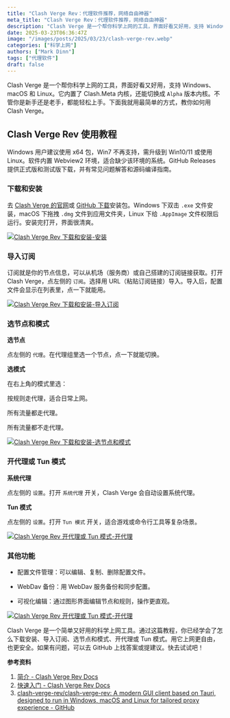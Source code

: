```yaml
---
title: "Clash Verge Rev：代理软件推荐，网络自由神器"
meta_title: "Clash Verge Rev：代理软件推荐，网络自由神器"
description: "Clash Verge 是一个帮你科学上网的工具，界面好看又好用，支持 Windows、macOS 和 Linux。它内置了 Clash.Meta 内核，还能切换成 `Alpha` 版本内核。不管你是新手还是老手，都能轻松上手。下面我就用最简单的方式，教你如何用 Clash Verge。"
date: 2025-03-23T06:36:47Z
image: "/images/posts/2025/03/23/clash-verge-rev.webp"
categories: ["科学上网"]
authors: ["Mark Dinn"]
tags: ["代理软件"]
draft: false
---
```


Clash Verge 是一个帮你科学上网的工具，界面好看又好用，支持 Windows、macOS 和 Linux。它内置了 Clash.Meta 内核，还能切换成 `Alpha` 版本内核。不管你是新手还是老手，都能轻松上手。下面我就用最简单的方式，教你如何用 Clash Verge。

## Clash Verge Rev 使用教程

Windows 用户建议使用 x64 包，Win7 不再支持，需升级到 Win10/11 或使用 Linux。软件内置 Webview2 环境，适合缺少该环境的系统。GitHub Releases 提供正式版和测试版下载，并有常见问题解答和源码编译指南。

### 下载和安装

去 [Clash Verge 的官网][1]或 [GitHub 下载](https://github.com/clash-verge-rev/clash-verge-rev/releases)安装包。Windows 下双击 `.exe` 文件安装，macOS 下拖拽 `.dmg` 文件到应用文件夹，Linux 下给 `.AppImage` 文件权限后运行。安装完打开，界面很清爽。

[![Clash Verge Rev 下载和安装-安装](/images/posts/2025/03/23/clash-verge-rev-an-zhuang.webp)](/images/posts/2025/03/23/clash-verge-rev-an-zhuang.webp)

### 导入订阅

订阅就是你的节点信息，可以从机场（服务商）或自己搭建的订阅链接获取。打开 Clash Verge，点左侧的 `订阅`。选择用 URL（粘贴订阅链接）导入。导入后，配置文件会显示在列表里，点一下就能用。

[![Clash Verge Rev 下载和安装-导入订阅](/images/posts/2025/03/23/clash-verge-rev-dao-ru-ding-yue.webp)](/images/posts/2025/03/23/clash-verge-rev-dao-ru-ding-yue.webp)

### 选节点和模式

**选节点**

点左侧的 `代理`。在代理组里选一个节点，点一下就能切换。

**选模式**

在右上角的模式里选：

<Tabs client:load>

<Tab name="规则">

按规则走代理，适合日常上网。

</Tab>

<Tab name="全局">

所有流量都走代理。

</Tab>

<Tab name="直连">

所有流量都不走代理。

</Tab>

</Tabs>

[![Clash Verge Rev 下载和安装-选节点和模式](/images/posts/2025/03/23/clash-verge-rev-xuan-jie-dian-he-mo-shi.webp)](/images/posts/2025/03/23/clash-verge-rev-xuan-jie-dian-he-mo-shi.webp)

### 开代理或 Tun 模式

**系统代理**

点左侧的 `设置`。打开 `系统代理` 开关，Clash Verge 会自动设置系统代理。

**Tun 模式**

点左侧的 `设置`。打开 `Tun 模式` 开关，适合游戏或命令行工具等复杂场景。

[![Clash Verge Rev 开代理或 Tun 模式-开代理](/images/posts/2025/03/23/clash-verge-rev-kai-dai-li.webp)](/images/posts/2025/03/23/clash-verge-rev-kai-dai-li.webp)

### 其他功能

- 配置文件管理：可以编辑、复制、删除配置文件。

- WebDav 备份：用 WebDav 服务备份和同步配置。

- 可视化编辑：通过图形界面编辑节点和规则，操作更直观。

[![Clash Verge Rev 开代理或 Tun 模式-开代理](/images/posts/2025/03/23/clash-verge-rev-qi-ta-gong-neng.webp)](/images/posts/2025/03/23/clash-verge-rev-qi-ta-gong-neng.webp)

Clash Verge 是一个简单又好用的科学上网工具。通过这篇教程，你已经学会了怎么下载安装、导入订阅、选节点和模式、开代理或 Tun 模式。用它上网更自由，也更安全。如果有问题，可以去 GitHub 上找答案或提建议。快去试试吧！

**参考资料**

1. [简介 - Clash Verge Rev Docs][1]
2. [快速入门 - Clash Verge Rev Docs][2]
3. [clash-verge-rev/clash-verge-rev: A modern GUI client based on Tauri, designed to run in Windows, macOS and Linux for tailored proxy experience - GitHub][3]

[1]: https://www.clashverge.dev/
[2]: https://www.clashverge.dev/guide/quickstart.html
[3]: https://github.com/clash-verge-rev/clash-verge-rev